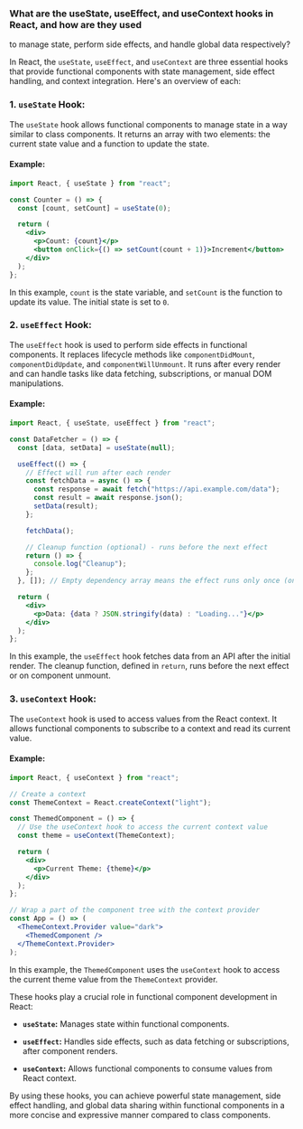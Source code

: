 ### What are the useState, useEffect, and useContext hooks in React, and how are they used

to manage state, perform side effects, and handle global data respectively?

In React, the `useState`, `useEffect`, and `useContext` are three essential hooks that provide functional components with state management, side effect handling, and context integration. Here's an overview of each:

### 1. `useState` Hook:

The `useState` hook allows functional components to manage state in a way similar to class components. It returns an array with two elements: the current state value and a function to update the state.

#### Example:

```jsx
import React, { useState } from "react";

const Counter = () => {
  const [count, setCount] = useState(0);

  return (
    <div>
      <p>Count: {count}</p>
      <button onClick={() => setCount(count + 1)}>Increment</button>
    </div>
  );
};
```

In this example, `count` is the state variable, and `setCount` is the function to update its value. The initial state is set to `0`.

### 2. `useEffect` Hook:

The `useEffect` hook is used to perform side effects in functional components. It replaces lifecycle methods like `componentDidMount`, `componentDidUpdate`, and `componentWillUnmount`. It runs after every render and can handle tasks like data fetching, subscriptions, or manual DOM manipulations.

#### Example:

```jsx
import React, { useState, useEffect } from "react";

const DataFetcher = () => {
  const [data, setData] = useState(null);

  useEffect(() => {
    // Effect will run after each render
    const fetchData = async () => {
      const response = await fetch("https://api.example.com/data");
      const result = await response.json();
      setData(result);
    };

    fetchData();

    // Cleanup function (optional) - runs before the next effect
    return () => {
      console.log("Cleanup");
    };
  }, []); // Empty dependency array means the effect runs only once (on mount)

  return (
    <div>
      <p>Data: {data ? JSON.stringify(data) : "Loading..."}</p>
    </div>
  );
};
```

In this example, the `useEffect` hook fetches data from an API after the initial render. The cleanup function, defined in `return`, runs before the next effect or on component unmount.

### 3. `useContext` Hook:

The `useContext` hook is used to access values from the React context. It allows functional components to subscribe to a context and read its current value.

#### Example:

```jsx
import React, { useContext } from "react";

// Create a context
const ThemeContext = React.createContext("light");

const ThemedComponent = () => {
  // Use the useContext hook to access the current context value
  const theme = useContext(ThemeContext);

  return (
    <div>
      <p>Current Theme: {theme}</p>
    </div>
  );
};

// Wrap a part of the component tree with the context provider
const App = () => (
  <ThemeContext.Provider value="dark">
    <ThemedComponent />
  </ThemeContext.Provider>
);
```

In this example, the `ThemedComponent` uses the `useContext` hook to access the current theme value from the `ThemeContext` provider.

These hooks play a crucial role in functional component development in React:

- **`useState`:** Manages state within functional components.
- **`useEffect`:** Handles side effects, such as data fetching or subscriptions, after component renders.

- **`useContext`:** Allows functional components to consume values from React context.

By using these hooks, you can achieve powerful state management, side effect handling, and global data sharing within functional components in a more concise and expressive manner compared to class components.
